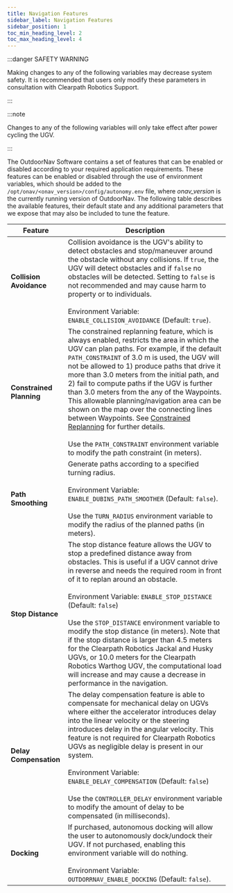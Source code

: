 ---
title: Navigation Features
sidebar_label: Navigation Features
sidebar_position: 1
toc_min_heading_level: 2
toc_max_heading_level: 4
---

:::danger SAFETY WARNING

Making changes to any of the following variables may decrease system safety. It is recommended that users
only modify these parameters in consultation with Clearpath Robotics Support.

:::

:::note

Changes to any of the following variables will only take effect after power cycling the UGV.

:::

The OutdoorNav Software contains a set of features that can be enabled
or disabled according to your required application requirements. These
features can be enabled or disabled through the use of environment
variables, which should be added to the
`/opt/onav/<onav_version>/config/autonomy.env` file, where *onav_version*
is the currently running version of OutdoorNav. The following table describes
the available features, their default state and any additional parameters 
that we expose that may also be included to tune the feature.

| Feature     | Description                                            |
|-----------------------------|----------------------------------------|
| **Collision Avoidance**     | Collision avoidance is the UGV's ability to detect obstacles and stop/maneuver around the obstacle without any collisions. If `true`, the UGV will detect obstacles and if `false` no obstacles will be detected. Setting to `false` is not recommended and may cause harm to property or to individuals.<br/><br/>Environment Variable: `ENABLE_COLLISION_AVOIDANCE` (Default: `true`). |
| **Constrained Planning**    | The constrained replanning feature, which is always enabled, restricts the area in which the UGV can plan paths. For example, if the default `PATH_CONSTRAINT` of 3.0 m is used, the UGV will not be allowed to 1) produce paths that drive it more than 3.0 meters from the initial path, and 2) fail to compute paths if the UGV is further than 3.0 meters from the any of the Waypoints. This allowable planning/navigation area can be shown on the map over the connecting lines between Waypoints. See [Constrained Replanning](../web_user_interface/ui_waypoint_mode.mdx#constrained_path) for further details.<br/><br/>Use the `PATH_CONSTRAINT` environment variable to modify the path constraint (in meters). |
| **Path Smoothing**          | Generate paths according to a specified turning radius. <br/><br/>Environment Variable: `ENABLE_DUBINS_PATH_SMOOTHER` (Default: `false`).<br/><br/>Use the `TURN_RADIUS` environment variable to modify the radius of the planned paths (in meters). |
| **Stop Distance**           | The stop distance feature allows the UGV to stop a predefined distance away from obstacles. This is useful if a UGV cannot drive in reverse and needs the required room in front of it to replan around an obstacle.<br/><br/>Environment Variable: `ENABLE_STOP_DISTANCE` (Default: `false`)<br/><br/>Use the `STOP_DISTANCE` environment variable to modify the stop distance (in meters). Note that if the stop distance is larger than 4.5 meters for the Clearpath Robotics Jackal and Husky UGVs, or 10.0 meters for the Clearpath Robotics Warthog UGV, the computational load will increase and may cause a decrease in performance in the navigation. |
| **Delay Compensation**      | The delay compensation feature is able to compensate for mechanical delay on UGVs where either the accelerator introduces delay into the linear velocity or the steering introduces delay in the angular velocity. This feature is not required for Clearpath Robotics UGVs as negligible delay is present in our system.<br/><br/>Environment Variable: `ENABLE_DELAY_COMPENSATION` (Default: `false`)<br/><br/>Use the `CONTROLLER_DELAY` environment variable to modify the amount of delay to be compensated (in milliseconds). |
| **Docking**                 | If purchased, autonomous docking will allow the user to autonomously dock/undock their UGV.  If not purchased, enabling this environment variable will do nothing.<br/><br/>Environment Variable: `OUTDORRNAV_ENABLE_DOCKING` (Default: `false`).|
